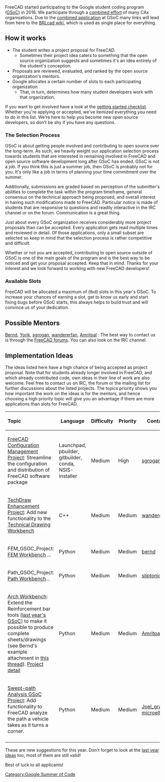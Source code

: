 FreeCAD started participating to the Google student coding program ([https://summerofcode.withgoogle.com/ GSoC]) in 2016. We participate through a [http://brlcad.org/w/index.php?title=Google_Summer_of_Code/Project_Ideas#FreeCAD_Projects combined effort] of many CAx organisations. Due to the [http://brlcad.org/w/index.php?title=Google_Summer_of_Code/Project_Ideas#FreeCAD_Projects combined application] at GSoC many links will lead from here to the [http://brlcad.org/wiki/Google_Summer_of_Code BRLcad wiki], which is used as single place for everything.

==How it works==

*The student writes a project proposal for FreeCAD.
** Sometimes their project idea caters to something that the open source organization suggests and sometimes it's an idea entirely of the student's conception.
*Proposals are reviewed, evaluated, and ranked by the open source organization's mentors.
*Google allocates a certain number of slots to each participating organization
**That, in turn, determines how many student developers work with that organization.

If you want to get involved have a look at the [http://brlcad.org/wiki/Summer_of_Code/Checklist getting started checklist]. Whether you're applying or accepted, we've itemized everything you need to do in this list. We're here to help you become new open source developers, so don't be shy if you have any questions.

===The Selection Process ===

GSoC is about getting people involved and contributing to open source over the long-term. As such, we heavily weight our application selection process towards students that are interested in remaining involved in FreeCAD and open source software development long after GSoC has ended. GSoC is not a job. If you think this is just a summer job, then GSoC is probably not for you. It's only like a job in terms of planning your time commitment over the summer.

Additionally, submissions are graded based on perception of the submitter's abilities to complete the task within the program timeframe, general consensus on the technical approach being proposed, and overall interest in having such modifications made to FreeCAD. Particular notice is made of students that are responsive to questions and readily interactive in the IRC channel or on the forum. Communication is a great thing.

Just about every GSoC organization receives considerably more project proposals than can be accepted. Every application gets read multiple times and reviewed in detail. Of those applications, only a small subset are selected so keep in mind that the selection process is rather competitive and difficult.

Whether or not you are accepted, contributing to open source outside of GSoC is one of the main goals of the program and is the best way to be noticed and get your proposal accepted. Keep that in mind. Thanks for your interest and we look forward to working with new FreeCAD developers!

===Available Slots===
FreeCAD will be allocated a maximum of (tbd) slots in this year's GSoC. To increase your chances of earning a slot, get to know us early and start fixing bugs before GSoC starts, this always helps to build trust and will convince us of your dedication.

== Possible Mentors ==
[https://forum.freecad.org/memberlist.php?mode=viewprofile&u=2069 Bernd], [http://forum.freecad.org/memberlist.php?mode=viewprofile&u=68  Yorik], [https://forum.freecad.org/memberlist.php?mode=viewprofile&u=4252 sgrogan], [https://forum.freecad.org/memberlist.php?mode=viewprofile&u=1375 wandererfan], [https://forum.freecad.org/memberlist.php?mode=viewprofile&u=9146 Amritpal] :
The best way to contact us is through the [https://forum.freecad.org/index.php FreeCAD forums].  You can also look on the IRC channel.

== Implementation Ideas ==
The ideas listed here have a high chance of being accepted as project proposal. Note that for students already longer involved in FreeCAD, and which already contributed code, own ideas in their line of work are also welcome. Feel free to contact us on IRC, the forum or the mailing list for further discussions about the listed projects.
The topics priority shows you how important the work on the ideas is for the mentors, and hence choosing a high priority topic will give you an advantage if there are more applications than slots for FreeCAD.

{| class="wikitable"
! style="text-align:left;"| Topic
! Language
! Difficulty
! Priority
! Contact
|-

|[[FreeCAD Configuration Management Project]]: Streamline the configuration and distribution of FreeCAD software package
|Launchpad, pbuilder, gitbuilder, conda, NSIS-installer
|Medium
|High
|[https://forum.freecad.org/memberlist.php?mode=viewprofile&u=4252 sgrogan]
|-
|[[TechDraw Enhancement Project]]: Add new functionality to the [[TechDraw_Workbench|Technical Drawing Workbench]]
|C++
|Medium
|Medium
|[https://forum.freecad.org/memberlist.php?mode=viewprofile&u=1375 wandererfan]
|-
|FEM_GSOC_Project: [[FEM_Workbench|FEM Workbench]] ...
|Python
|Medium
|Medium
|[https://forum.freecad.org/memberlist.php?mode=viewprofile&u=2069 bernd]
|-
|Path_GSOC_Project: [[Path_Workbench|Path Workbench]]...
|Python
|Medium
|Medium
|[https://forum.freecad.org/memberlist.php?mode=viewprofile&u=708 sliptonic]
|-
|[[Arch_Workbench|Arch Workbench]]: Extend the Reinforcement bar tools ([https://forum.freecad.org/viewtopic.php?f=8&t=22760 last year's GSoC]) to make it possible to produce complete sheets/drawings (see Bernd's example attachment in [https://forum.freecad.org/viewtopic.php?f=18&t=17061 this thread]). [https://www.freecad.org/wiki/Extended_functionality_of_Rebar_Addon Project detail]
|Python
|Medium
|Medium
|[https://forum.freecad.org/memberlist.php?mode=viewprofile&u=9146 Amritpal]
|-
|[[Swept-path Analysis GSoC Project]]: Add functionality to FreeCAD analyze the path a vehicle takes as it turns a corner.
|Python
|Medium
|Medium
|[https://forum.freecad.org/memberlist.php?mode=viewprofile&u=14673 Joel_graff] [https://www.forum.freecad.org/memberlist.php?mode=viewprofile&u=2364 microelly2]
|-
|}

These are new suggestions for this year. Don't forget to look at the [[Google_Summer_of_Code|last year ideas]] too, most of them are still valid!

Best of luck to all applicants!

[[Category:Google Summer of Code]]